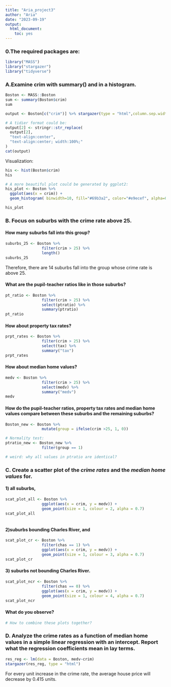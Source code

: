 ```yaml
---
title: "Aria_project3"
author: "Aria"
date: "2023-09-19"
output: 
  html_document: 
    toc: yes
---
```

### 0.The required packages are:
```r
library("MASS")
library("stargazer")
library("tidyverse")
```

### A.Examine crim with summary() and in a histogram.
```r
Boston <- MASS::Boston
sum <- summary(Boston$crim)
sum
```

```r

output <- Boston[c("crim")] %>% stargazer(type = "html",column.sep.width = "20pt")

```

```r

# A tidier format could be:
output[2] <- stringr::str_replace(
  output[2], 
  "text-align:center", 
  "text-align:center; width:100%;"
)
cat(output)

```

Visualization:
```r
his <- hist(Boston$crim)
his

# A more beautiful plot could be generated by ggplot2:
his_plot <- Boston %>%
  ggplot(aes(x = crim)) +
  geom_histogram( binwidth=10, fill="#69b3a2", color="#e9ecef", alpha=0.9) 

his_plot
```

### B. Focus on suburbs with the crime rate above 25.  
#### How many suburbs fall into this group?  
```r
suburbs_25 <- Boston %>%
                filter(crim > 25) %>%
                length()
suburbs_25
```
Therefore, there are 14 suburbs fall into the group whose crime rate is above 25.

#### What are the pupil-teacher ratios like in those suburbs?  
```r
pt_ratio <- Boston %>%
                filter(crim > 25) %>%
                select(ptratio) %>%
                summary(ptratio)
pt_ratio
```

#### How about property tax rates?  
```r
prpt_rates <- Boston %>%
                filter(crim > 25) %>%
                select(tax) %>%
                summary("tax")
prpt_rates
```

#### How about median home values? 
```r
medv <- Boston %>%
                filter(crim > 25) %>%
                select(medv) %>%
                summary("medv")
medv
```

#### How do the pupil-teacher ratios, property tax rates and median home values compare between these suburbs and the remaining suburbs?
```r
Boston_new <- Boston %>%
                mutate(group = ifelse(crim >25, 1, 0))

# Normality test:
ptratio_new <- Boston_new %>%
                filter(group == 1)

# weird: why all values in ptratio are identical?
```

### C. Create a scatter plot of the _crime rates_ and the _median home values_ for. 
#### 1) all suburbs,  

```r
scat_plot_all <- Boston %>%
                ggplot(aes(x = crim, y = medv)) +
                geom_point(size = 1, colour = 2, alpha = 0.7) 
scat_plot_all
                  
```

#### 2)suburbs bounding Charles River, and  
```r
scat_plot_cr <- Boston %>%
                filter(chas == 1) %>%
                ggplot(aes(x = crim, y = medv)) +
                geom_point(size = 1, colour = 3, alpha = 0.7) 
scat_plot_cr
```

#### 3) suburbs not bounding Charles River.  
```r
scat_plot_ncr <- Boston %>%
                filter(chas == 0) %>%
                ggplot(aes(x = crim, y = medv)) +
                geom_point(size = 1, colour = 4, alpha = 0.7) 
scat_plot_ncr
```

#### What do you observe?
```r
# How to combine these plots together?
```

### D. Analyze the crime rates as a function of median home values in a simple linear regression with an intercept. Report what the regression coefficients mean in lay terms.
```r
res_reg <- lm(data = Boston, medv~crim)
stargazer(res_reg, type = "html")
```

For every unit increase in the crime rate, the average house price will decrease by 0.415 units.

